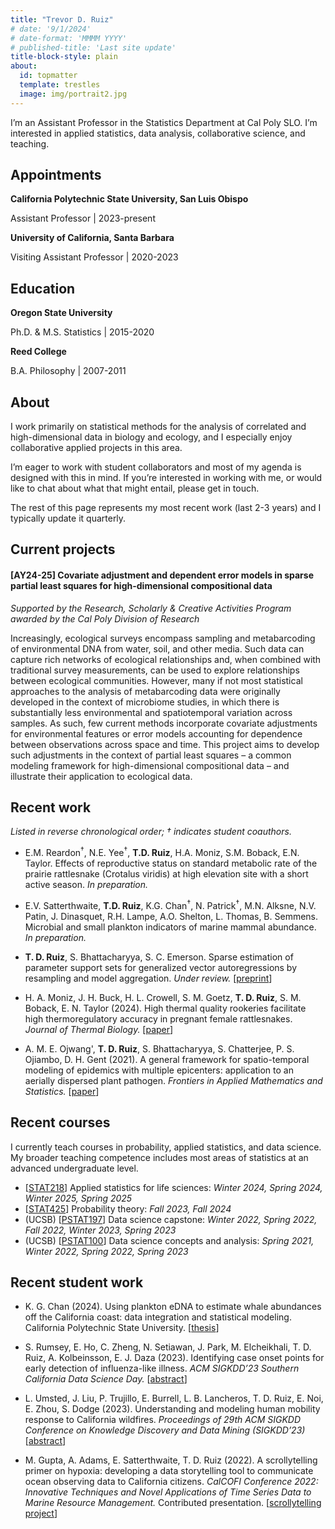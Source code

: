 ```yaml
---
title: "Trevor D. Ruiz"
# date: '9/1/2024'
# date-format: 'MMMM YYYY'
# published-title: 'Last site update'
title-block-style: plain
about:
  id: topmatter
  template: trestles
  image: img/portrait2.jpg
---
```


:::{#topmatter}

I'm an Assistant Professor in the Statistics Department at Cal Poly SLO. I'm interested in applied statistics, data analysis, collaborative science, and teaching.

## Appointments

**California Polytechnic State University, San Luis Obispo**

Assistant Professor \| 2023-present

**University of California, Santa Barbara**

Visiting Assistant Professor \| 2020-2023

## Education

**Oregon State University** 

Ph.D. & M.S. Statistics \| 2015-2020

**Reed College** 

B.A. Philosophy \| 2007-2011

:::

## About

I work primarily on statistical methods for the analysis of correlated and high-dimensional data in biology and ecology, and I especially enjoy collaborative applied projects in this area.

I'm eager to work with student collaborators and most of my agenda is designed with this in mind. If you're interested in working with me, or would like to chat about what that might entail, please get in touch.

The rest of this page represents my most recent work (last 2-3 years) and I typically update it quarterly.

## Current projects

#### [AY24-25] Covariate adjustment and dependent error models in sparse partial least squares for high-dimensional compositional data

*Supported by the Research, Scholarly & Creative Activities Program awarded by the Cal Poly Division of Research*

Increasingly, ecological surveys encompass sampling and metabarcoding of environmental DNA from water, soil, and other media. Such data can capture rich networks of ecological relationships and, when combined with traditional survey measurements, can be used to explore relationships between ecological communities. However, many if not most statistical approaches to the analysis of metabarcoding data were originally developed in the context of microbiome studies, in which there is substantially less environmental and spatiotemporal variation across samples. As such, few current methods incorporate covariate adjustments for environmental features or error models accounting for dependence between observations across space and time. This project aims to develop such adjustments in the context of partial least squares -- a common modeling framework for high-dimensional compositional data -- and illustrate their application to ecological data.

## Recent work

*Listed in reverse chronological order; $\dagger$ indicates student coauthors.*

- E.M. Reardon$^\dagger$, N.E. Yee$^\dagger$, **T.D. Ruiz**, H.A. Moniz, S.M. Boback, E.N. Taylor. Effects of reproductive status on standard metabolic rate of the prairie rattlesnake (Crotalus viridis) at high elevation site with a short active season. *In preparation.*

- E.V. Satterthwaite, **T.D. Ruiz**, K.G. Chan$^\dagger$, N. Patrick$^\dagger$, M.N. Alksne, N.V. Patin, J. Dinasquet, R.H. Lampe, A.O. Shelton, L. Thomas, B. Semmens. Microbial and small plankton indicators of marine mammal abundance. *In preparation.*

- **T. D. Ruiz**, S. Bhattacharyya, S. C. Emerson. Sparse estimation of parameter support sets for generalized vector autoregressions by resampling and model aggregation. *Under review.* \[[preprint](https://doi.org/10.48550/arXiv.2307.09684)\]

- H. A. Moniz, J. H. Buck, H. L. Crowell, S. M. Goetz, **T. D. Ruiz**, S. M. Boback, E. N. Taylor (2024). High thermal quality rookeries facilitate high thermoregulatory accuracy in pregnant female rattlesnakes. *Journal of Thermal Biology.* \[[paper](https://doi.org/10.1016/j.jtherbio.2024.103948)\] 

- A. M. E. Ojwang\', **T. D. Ruiz**, S. Bhattacharyya, S. Chatterjee, P. S. Ojiambo, D. H. Gent (2021). A general framework for spatio-temporal modeling of epidemics with multiple epicenters: application to an aerially dispersed plant pathogen. *Frontiers in Applied Mathematics and Statistics.* \[[paper](https://doi.org/10.3389/fams.2021.721352)\]


## Recent courses

I currently teach courses in probability, applied statistics, and data science. My broader teaching competence includes most areas of statistics at an advanced undergraduate level.


- \[[STAT218](https://stat218.tdruiz.com)\] Applied statistics for life sciences: *Winter 2024, Spring 2024, Winter 2025, Spring 2025* 
- \[[STAT425](https://stat425.tdruiz.com)\] Probability theory: *Fall 2023, Fall 2024*
- (UCSB) \[[PSTAT197](https://pstat197.github.io)\] Data science capstone: *Winter 2022, Spring 2022, Fall 2022, Winter 2023, Spring 2023*
- (UCSB) \[[PSTAT100](https://pstat100.tdruiz.com)\] Data science concepts and analysis: *Spring 2021, Winter 2022, Spring 2022, Spring 2023*

## Recent student work

-   K. G. Chan (2024). Using plankton eDNA to estimate whale abundances off the California coast: data integration and statistical modeling. California Polytechnic State University. \[[thesis](https://digitalcommons.calpoly.edu/theses/2863)\]

-   S. Rumsey, E. Ho, C. Zheng, N. Setiawan, J. Park, M. Elcheikhali, T. D. Ruiz, A. Kolbeinsson, E. J. Daza (2023). Identifying case onset points for early detection of influenza-like illness. *ACM SIGKDD'23 Southern California Data Science Day.* \[[abstract](https://drive.google.com/file/d/1mUdp1IfIl41d4oWxOL9ri-ZlG6rz1sf8/view?usp=share_link)\]

-   L. Umsted, J. Liu, P. Trujillo, E. Burrell, L. B. Lancheros, T. D. Ruiz, E. Noi, E. Zhou, S. Dodge (2023). Understanding and modeling human mobility response to California wildfires. *Proceedings of 29th ACM SIGKDD Conference on Knowledge Discovery and Data Mining (SIGKDD’23)* \[[abstract](https://par.nsf.gov/servlets/purl/10501109)\]

-   M. Gupta, A. Adams, E. Satterthwaite, T. D. Ruiz (2022). A scrollytelling primer on hypoxia: developing a data storytelling tool to communicate ocean observing data to California citizens. *CalCOFI Conference 2022: Innovative Techniques and Novel Applications of Time Series Data to Marine Resource Management.* Contributed presentation. \[[scrollytelling project](https://calcofi.io/hypoxia-story/)\]


